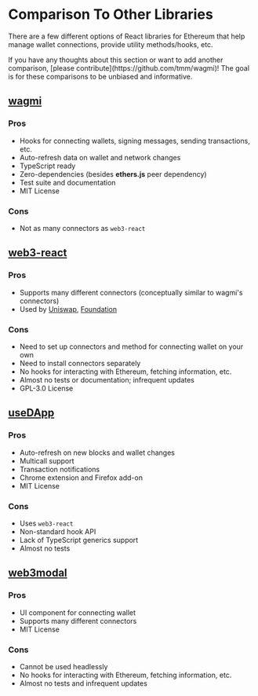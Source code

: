 
# Comparison To Other Libraries

There are a few different options of React libraries for Ethereum that help manage wallet connections, provide utility methods/hooks, etc.

<Callout emoji="👀">
  If you have any thoughts about this section or want to add another comparison,
  [please contribute](https://github.com/tmm/wagmi)! The goal is for these
  comparisons to be unbiased and informative.
</Callout>

## [wagmi](https://github.com/tmm/wagmi)

### Pros

- Hooks for connecting wallets, signing messages, sending transactions, etc.
- Auto-refresh data on wallet and network changes
- TypeScript ready
- Zero-dependencies (besides **ethers.js** peer dependency)
- Test suite and documentation
- MIT License

### Cons

- Not as many connectors as `web3-react`

## [web3-react](https://github.com/NoahZinsmeister/web3-react)

### Pros

- Supports many different connectors (conceptually similar to wagmi's connectors)
- Used by [Uniswap](https://uniswap.org), [Foundation](https://foundation.app)

### Cons

- Need to set up connectors and method for connecting wallet on your own
- Need to install connectors separately
- No hooks for interacting with Ethereum, fetching information, etc.
- Almost no tests or documentation; infrequent updates
- GPL-3.0 License

## [useDApp](https://github.com/EthWorks/useDApp)

### Pros

- Auto-refresh on new blocks and wallet changes
- Multicall support
- Transaction notifications
- Chrome extension and Firefox add-on
- MIT License

### Cons

- Uses `web3-react`
- Non-standard hook API
- Lack of TypeScript generics support
- Almost no tests

## [web3modal](https://github.com/Web3Modal/web3modal)

### Pros

- UI component for connecting wallet
- Supports many different connectors
- MIT License

### Cons

- Cannot be used headlessly
- No hooks for interacting with Ethereum, fetching information, etc.
- Almost no tests and infrequent updates
